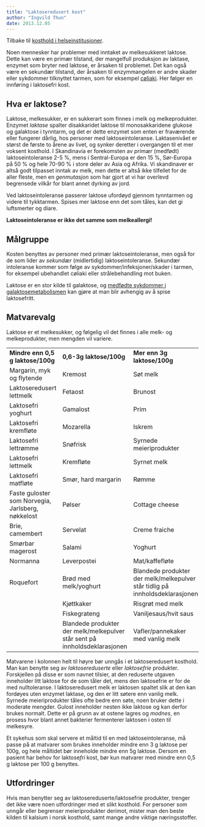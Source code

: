 ```yaml
---
title: "Laktoseredusert kost"
author: "Ingvild Thun"
date: 2013.12.05
---
```


Tilbake til [kosthold i helseinstitusjoner](../../kosthold-institusjoner.qmd "Kosthold i helseinstitusjoner").

Noen mennesker har problemer med inntaket av melkesukkeret laktose. Dette kan være en primær tilstand, der mangelfull produksjon av laktase, enzymet som bryter ned laktose, er årsaken til problemet. Det kan også være en sekundær tilstand, der årsaken til enzymmangelen er andre skader eller sykdommer tilknyttet tarmen, som for eksempel [cøliaki](../coliaki.qmd). Her følger en innføring i laktosefri kost.

## Hva er laktose?

Laktose, melkesukker, er en sukkerart som finnes i melk og melkeprodukter. Enzymet *laktase* spalter disakkaridet laktose til monosakkaridene glukose og galaktose i tynntarm, og det er dette enzymet som enten er fraværende eller fungerer dårlig, hos personer med laktoseintoleranse. Laktasenivået er størst de første to årene av livet, og synker deretter i overgangen til et mer voksent kosthold. I Skandinavia er forekomsten av *primær* (medfødt) laktoseintoleranse 2-5 %, mens i Sentral-Europa er den 15 %, Sør-Europa på 50 % og hele 70-90 % i store deler av Asia og Afrika. Vi skandinaver er altså godt tilpasset inntak av melk, men dette er altså ikke tilfellet for de aller fleste, men en *genmutasjon* som har gjort at vi har overlevd begrensede vilkår for blant annet dyrking av jord.

Ved laktoseintoleranse passerer laktose ufordøyd gjennom tynntarmen og videre til tykktarmen. Spises mer laktose enn det som tåles, kan det gi luftsmerter og diare.

**Laktoseintoleranse er ikke det samme som melkeallergi!**

## Målgruppe

Kosten benyttes av personer med primær laktoseintoleranse, men også for de som lider av *sekundær* (midlertidig) laktoseintoleranse. Sekundær intoleranse kommer som følge av sykdommer/infeksjoner/skader i tarmen, for eksempel ubehandlet cøliaki eller strålebehandling mot buken.

Laktose er en stor kilde til galaktose, og [medfødte sykdommer i galaktosemetabolismen](../metabolismen/sykdommer-karbohydrat.qmd "Medfødte sykdommer i karbohydratmetabolismen") kan gjøre at man blir avhengig av å spise laktosefritt.

## Matvarevalg

Laktose er et melkesukker, og følgelig vil det finnes i alle melk- og melkeprodukter, men mengden vil variere.

|  |  |  |
|------------------|--------------------------|----------------------------|
| **Mindre enn 0,5 g laktose/100g** | **0,6-3g laktose/100g** | **Mer enn 3g laktose/100g** |
| Margarin, myk og flytende | Kremost | Søt melk |
| Laktoseredusert lettmelk | Fetaost | Brunost |
| Laktosefri yoghurt | Gamalost | Prim |
| Laktosefri kremfløte | Mozarella | Iskrem |
| Laktosefri lettrømme | Snøfrisk | Syrnede meieriprodukter |
| Laktosefri lettmelk | Kremfløte | Syrnet melk |
| Laktosefri matfløte | Smør, hard margarin | Rømme |
| Faste guloster som Norvegia, Jarlsberg, nøkkelost | Pølser | Cottage cheese |
| Brie, camembert | Servelat | Creme fraiche |
| Smørbar magerost | Salami | Yoghurt |
| Normanna | Leverpostei | Mat/kaffefløte |
| Roquefort | Brød med melk/yoghurt | Blandede produkter der melk/melkepulver står tidlig på innholdsdeklarasjonen |
|  | Kjøttkaker | Risgrøt med melk |
|  | Fiskegrateng | Vaniljesaus/hvit saus |
|  | Blandede produkter der melk/melkepulver står sent på innholdsdeklarasjonen | Vafler/pannekaker med vanlig melk |

Matvarene i kolonnen helt til høyre bør unngås i et laktoseredusert kosthold. Man kan benytte seg av *laktosereduserte* eller *laktosefrie* produkter. Forskjellen på disse er som navnet tilsier, at den reduserte utgaven inneholder litt laktose for de som tåler det, mens den laktosefrie er for de med nulltoleranse. I laktoseredusert melk er laktosen spaltet slik at den kan fordøyes uten enzymet laktase, og den er litt søtere enn vanlig melk. Syrnede meieriprodukter tåles ofte bedre enn søte, noen bruker dette i moderate mengder. Gulost inneholder nesten ikke laktose og kan derfor brukes normalt. Dette er på grunn av at ostene lagres og *modnes*, en prosess hvor blant annet bakterier fermenterer laktosen i osten til melkesyre.

Et sykehus som skal servere et måltid til en med laktoseintoleranse, må passe på at matvarer som brukes inneholder mindre enn 3 g laktose per 100g, og hele måltidet bør inneholde mindre enn 5g laktose. Dersom en pasient har behov for laktose*fri* kost, bør kun matvarer med mindre enn 0,5 g laktose per 100 g benyttes.

## Utfordringer

Hvis man benytter seg av laktosereduserte/laktosefrie produkter, trenger det ikke være noen utfordringer med et slikt kosthold. For personer som unngår eller begrenser meieriprodukter derimot, mister man den beste kilden til kalsium i norsk kosthold, samt mange andre viktige næringsstoffer.
